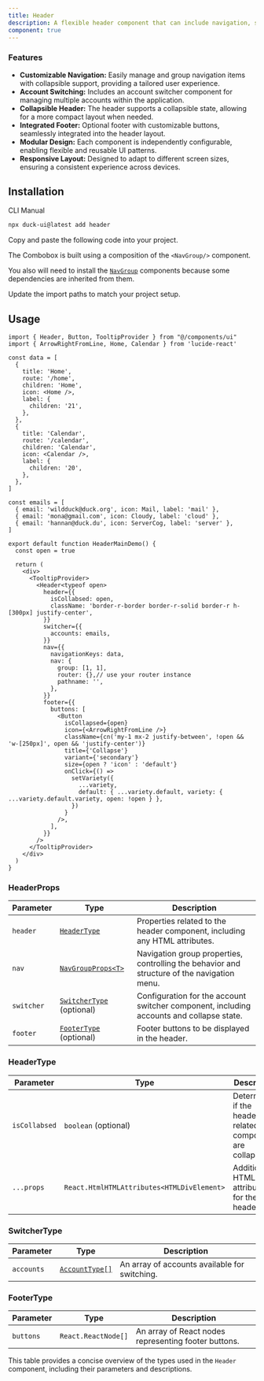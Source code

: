 ```yaml
---
title: Header 
description: A flexible header component that can include navigation, switcher, and footer elements. 
component: true
---
```


<ComponentPreview
  name="HeaderMainDemo"
  description="A Header"
  showSettings={true}
/>

### Features

- **Customizable Navigation:** Easily manage and group navigation items with collapsible support, providing a tailored user experience.
- **Account Switching:** Includes an account switcher component for managing multiple accounts within the application.
- **Collapsible Header:** The header supports a collapsible state, allowing for a more compact layout when needed.
- **Integrated Footer:** Optional footer with customizable buttons, seamlessly integrated into the header layout.
- **Modular Design:** Each component is independently configurable, enabling flexible and reusable UI patterns.
- **Responsive Layout:** Designed to adapt to different screen sizes, ensuring a consistent experience across devices.

## Installation

<Tabs defaultValue="cli">

<TabsList>
  <TabsTrigger value="cli">CLI</TabsTrigger>
  <TabsTrigger value="manual">Manual</TabsTrigger>
</TabsList>
<TabsContent value="cli">

```bash
npx duck-ui@latest add header 
```

</TabsContent>

<TabsContent value="manual">

<Steps>

<Step>Copy and paste the following code into your project.</Step>

<ComponentSource name="Header" />

<Step>The Combobox is built using a composition of the `<NavGroup/>` component.</Step>

<Step>You also will need to install the [`NavGroup`](/docs/components/NavGroup#installation) components because some dependencies
    are inherited from them.</Step>

<Step>Update the import paths to match your project setup.</Step>

</Steps>

</TabsContent>

</Tabs>

## Usage

```tsx
import { Header, Button, TooltipProvider } from "@/components/ui"
import { ArrowRightFromLine, Home, Calendar } from 'lucide-react'
```

```tsx
const data = [
  {
    title: 'Home',
    route: '/home',
    children: 'Home',
    icon: <Home />,
    label: {
      children: '21',
    },
  },
  {
    title: 'Calendar',
    route: '/calendar',
    children: 'Calendar',
    icon: <Calendar />,
    label: {
      children: '20',
    },
  },
]

const emails = [
  { email: 'wildduck@duck.org', icon: Mail, label: 'mail' },
  { email: 'mona@gmail.com', icon: Cloudy, label: 'cloud' },
  { email: 'hannan@duck.du', icon: ServerCog, label: 'server' },
]

export default function HeaderMainDemo() {
  const open = true 

  return (
    <div>
      <TooltipProvider>
        <Header<typeof open>
          header={{
            isCollabsed: open,
            className: 'border-r-border border-r-solid border-r h-[300px] justify-center',
          }}
          switcher={{
            accounts: emails,
          }}
          nav={{
            navigationKeys: data,
            nav: {
              group: [1, 1],
              router: {},// use your router instance
              pathname: '',
            },
          }}
          footer={{
            buttons: [
              <Button
                isCollapsed={open}
                icon={<ArrowRightFromLine />}
                className={cn('my-1 mx-2 justify-between', !open && 'w-[250px]', open && 'justify-center')}
                title={'Collapse'}
                variant={'secondary'}
                size={open ? 'icon' : 'default'}
                onClick={() =>
                  setVariety({
                    ...variety,
                    default: { ...variety.default, variety: { ...variety.default.variety, open: !open } },
                  })
                }
              />,
            ],
          }}
        />
      </TooltipProvider>
    </div>
  )
}
```


### HeaderProps

| Parameter  | Type                                         | Description                                                                                   |
|------------|----------------------------------------------|-----------------------------------------------------------------------------------------------|
| `header`   | [`HeaderType`](#headertype)                  | Properties related to the header component, including any HTML attributes.                    |
| `nav`      | [`NavGroupProps<T>`](#navgroupprops)         | Navigation group properties, controlling the behavior and structure of the navigation menu.   |
| `switcher` | [`SwitcherType`](#switchertype) (optional)   | Configuration for the account switcher component, including accounts and collapse state.      |
| `footer`   | [`FooterType`](#footertype) (optional)       | Footer buttons to be displayed in the header.                                                 |

### HeaderType

| Parameter    | Type                                         | Description                                                                                   |
|--------------|----------------------------------------------|-----------------------------------------------------------------------------------------------|
| `isCollabsed`| `boolean` (optional)                         | Determines if the header or related components are collapsed.                                 |
| `...props`   | `React.HtmlHTMLAttributes<HTMLDivElement>`   | Additional HTML attributes for the header.                                                    |

### SwitcherType

| Parameter   | Type                  | Description                                                                                   |
|-------------|-----------------------|-----------------------------------------------------------------------------------------------|
| `accounts`  | [`AccountType[]`](/docs/components/Command#command-component-types)        | An array of accounts available for switching.                                                 |

### FooterType

| Parameter   | Type                       | Description                                                                                   |
|-------------|----------------------------|-----------------------------------------------------------------------------------------------|
| `buttons`   | `React.ReactNode[]`         | An array of React nodes representing footer buttons.                                          |

This table provides a concise overview of the types used in the `Header` component, including their parameters and descriptions.

